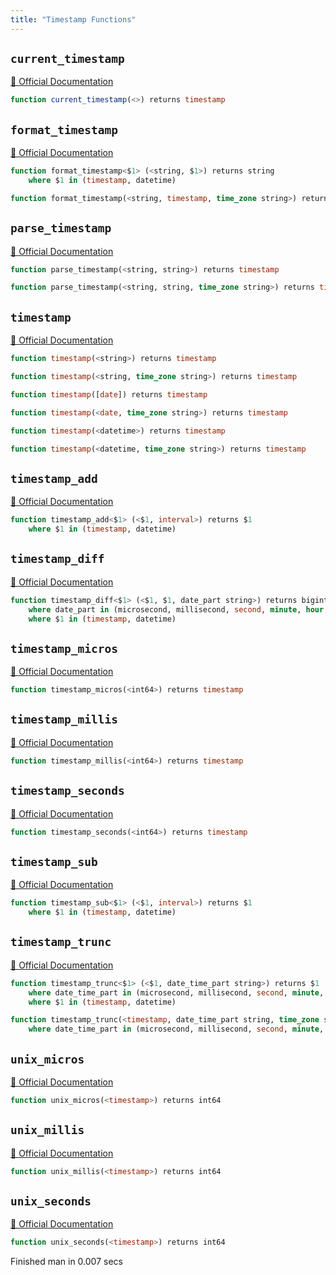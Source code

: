 ```yaml
---
title: "Timestamp Functions"
---
```


## `current_timestamp`
[🔗 Official Documentation](https://cloud.google.com/bigquery/docs/reference/standard-sql/timestamp_functions#current_timestamp)

```sql
function current_timestamp(<>) returns timestamp
```


## `format_timestamp`
[🔗 Official Documentation](https://cloud.google.com/bigquery/docs/reference/standard-sql/timestamp_functions#format_timestamp)

```sql
function format_timestamp<$1> (<string, $1>) returns string
	where $1 in (timestamp, datetime)
```


```sql
function format_timestamp(<string, timestamp, time_zone string>) returns string
```


## `parse_timestamp`
[🔗 Official Documentation](https://cloud.google.com/bigquery/docs/reference/standard-sql/timestamp_functions#parse_timestamp)

```sql
function parse_timestamp(<string, string>) returns timestamp
```


```sql
function parse_timestamp(<string, string, time_zone string>) returns timestamp
```


## `timestamp`
[🔗 Official Documentation](https://cloud.google.com/bigquery/docs/reference/standard-sql/timestamp_functions#timestamp)

```sql
function timestamp(<string>) returns timestamp
```


```sql
function timestamp(<string, time_zone string>) returns timestamp
```


```sql
function timestamp([date]) returns timestamp
```


```sql
function timestamp(<date, time_zone string>) returns timestamp
```


```sql
function timestamp(<datetime>) returns timestamp
```


```sql
function timestamp(<datetime, time_zone string>) returns timestamp
```


## `timestamp_add`
[🔗 Official Documentation](https://cloud.google.com/bigquery/docs/reference/standard-sql/timestamp_functions#timestamp_add)

```sql
function timestamp_add<$1> (<$1, interval>) returns $1
	where $1 in (timestamp, datetime)
```


## `timestamp_diff`
[🔗 Official Documentation](https://cloud.google.com/bigquery/docs/reference/standard-sql/timestamp_functions#timestamp_diff)

```sql
function timestamp_diff<$1> (<$1, $1, date_part string>) returns bigint
	where date_part in (microsecond, millisecond, second, minute, hour, day, week, month, quarter, year)
	where $1 in (timestamp, datetime)
```


## `timestamp_micros`
[🔗 Official Documentation](https://cloud.google.com/bigquery/docs/reference/standard-sql/timestamp_functions#timestamp_micros)

```sql
function timestamp_micros(<int64>) returns timestamp
```


## `timestamp_millis`
[🔗 Official Documentation](https://cloud.google.com/bigquery/docs/reference/standard-sql/timestamp_functions#timestamp_millis)

```sql
function timestamp_millis(<int64>) returns timestamp
```


## `timestamp_seconds`
[🔗 Official Documentation](https://cloud.google.com/bigquery/docs/reference/standard-sql/timestamp_functions#timestamp_seconds)

```sql
function timestamp_seconds(<int64>) returns timestamp
```


## `timestamp_sub`
[🔗 Official Documentation](https://cloud.google.com/bigquery/docs/reference/standard-sql/timestamp_functions#timestamp_sub)

```sql
function timestamp_sub<$1> (<$1, interval>) returns $1
	where $1 in (timestamp, datetime)
```


## `timestamp_trunc`
[🔗 Official Documentation](https://cloud.google.com/bigquery/docs/reference/standard-sql/timestamp_functions#timestamp_trunc)

```sql
function timestamp_trunc<$1> (<$1, date_time_part string>) returns $1
	where date_time_part in (microsecond, millisecond, second, minute, hour, day, week, week(monday), week(tuesday), week(wednesday), week(thursday), week(friday), week(saturday), week(sunday), isoweek, month, quarter, year, isoyear)
	where $1 in (timestamp, datetime)
```


```sql
function timestamp_trunc(<timestamp, date_time_part string, time_zone string>) returns timestamp
	where date_time_part in (microsecond, millisecond, second, minute, hour, day, week, week(monday), week(tuesday), week(wednesday), week(thursday), week(friday), week(saturday), week(sunday), isoweek, month, quarter, year, isoyear)
```


## `unix_micros`
[🔗 Official Documentation](https://cloud.google.com/bigquery/docs/reference/standard-sql/timestamp_functions#unix_micros)

```sql
function unix_micros(<timestamp>) returns int64
```


## `unix_millis`
[🔗 Official Documentation](https://cloud.google.com/bigquery/docs/reference/standard-sql/timestamp_functions#unix_millis)

```sql
function unix_millis(<timestamp>) returns int64
```


## `unix_seconds`
[🔗 Official Documentation](https://cloud.google.com/bigquery/docs/reference/standard-sql/timestamp_functions#unix_seconds)

```sql
function unix_seconds(<timestamp>) returns int64
```


   Finished man in 0.007 secs

